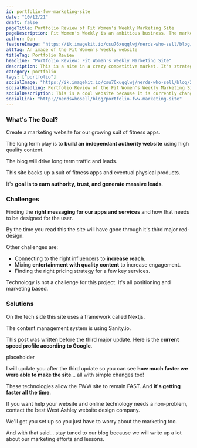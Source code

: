 ```yaml
---
id: portfolio-fww-marketing-site
date: "10/12/21"
draft: false
pageTitle: Portfolio Review of Fit Women's Weekly Marketing Site
pageDescription: Fit Women's Weekly is an ambitious business. The marketing website is the asset that will drive business growth. It's about the content with this one.
author: Dan
featureImage: "https://ik.imagekit.io/csu76xuqqlwj/nerds-who-sell/blog/2021/portfolio-fww-marketing-site-1200x525_TU6IvvO1a3.jpg"
altTag: An image of the Fit Women's Weekly website
titleTag: Portfolio Review
headline: "Portfolio Review: Fit Women's Weekly Marketing Site"
description: This is a site in a crazy competitive market. It's strategy is about content and a suit of unique apps to get to it's vertion of critical mass.
category: portfolio
tags: ["portfolio"]
socialImage: "https://ik.imagekit.io/csu76xuqqlwj/nerds-who-sell/blog/2021/portfolio-fww-marketing-site-social-1200x630_VaXyZ9U6c.jpg"
socialHeadling: Portfolio Review of the Fit Women's Weekly Marketing Site
socialDescription: This is a cool website because it is currently changing a lot as the company finds it's messaging and product suit. It's a fun site to see has it goes through it's refiing process.
socialLink: "http://nerdswhosell/blog/portfolio-fww-marketing-site"
---
```



<YouTubeEmbed
  videoTitle="Fit Womens Weekly Marketing Site Portfolio"
  videoId="0gWfXKaDrHQ"
/>

### What's The Goal?

Create a marketing website for our growing suit of fitness apps.

The long term play is to **build an independant authority website** using high quality content.

The blog will drive long term traffic and leads.

This site backs up a suit of fitness apps and eventual physical products.

It's **goal is to earn authority, trust, and generate massive leads**.

### Challenges

Finding the **right messaging for our apps and services** and how that needs to be designed for the user.

By the time you read this the site will have gone through it's third major red-design.

Other challenges are:

- Connecting to the right influencers to **increase reach**.
- Mixing **entertainment with quality content** to increase engagement.
- Finding the right pricing strategy for a few key services.

Technology is not a challenge for this project. It's all positioning and marketing based.

### Solutions

On the tech side this site uses a framework called <InternalLink url="https://nextjs.org">Nextjs</InternalLink>.

The content management system is using <InternalLink url="https://sanity.io">Sanity.io</InternalLink>.

This post was written before the third major update. Here is the **current speed profile according to Google**.

placeholder

I will update you after the third update so you can see **how much faster we were able to make the site**... all with simple changes too!

These technologies allow the FWW site to remain FAST. And **it's getting faster all the time**.

If you want help your website and online technology needs a non-problem, contact the <InternalLink slug="/">best West Ashley website design company</InternalLink>.

We'll get you set up so you just have to worry about the marketing too.

And with that said... stay tuned to our blog because we will write up a lot about our marketing efforts and lessons.
